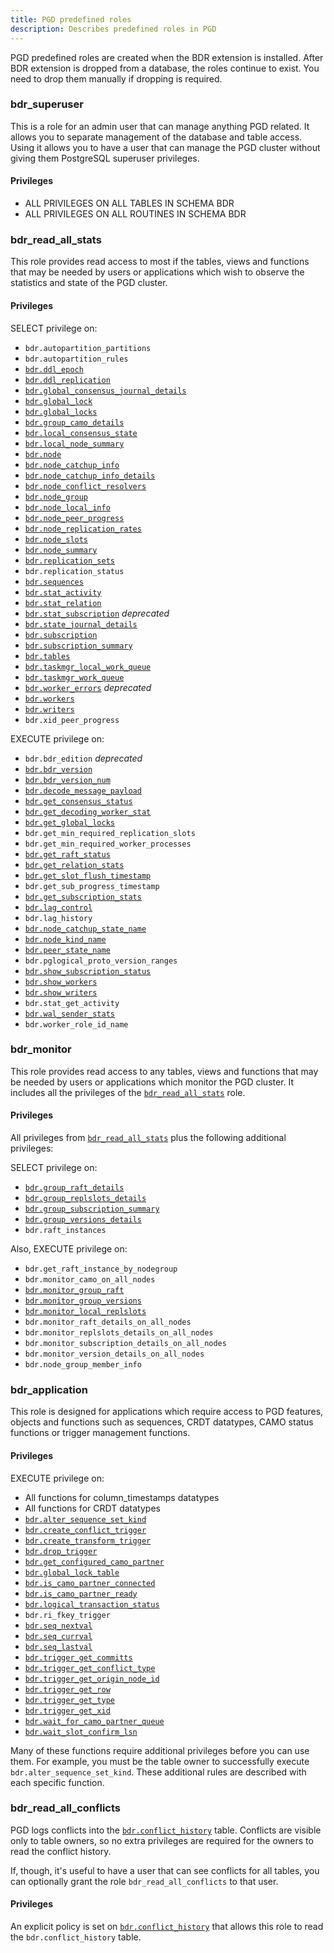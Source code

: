 ```yaml
---
title: PGD predefined roles
description: Describes predefined roles in PGD
---
```


PGD predefined roles are created when the BDR extension is installed. After BDR
extension is dropped from a database, the roles continue to exist. You need to
drop them manually if dropping is required. 

### bdr_superuser
 
This is a role for an admin user that can manage anything PGD related. It allows you to separate management of the database and table access. Using it allows you to have a user that can manage the PGD cluster without giving them PostgreSQL superuser privileges.

#### Privileges

-   ALL PRIVILEGES ON ALL TABLES IN SCHEMA BDR
-   ALL PRIVILEGES ON ALL ROUTINES IN SCHEMA BDR

### bdr_read_all_stats

This role provides read access to most if the tables, views and functions that may be needed by users or applications which wish to observe the statistics and state of the PGD cluster. 

#### Privileges

SELECT privilege on:

-   `bdr.autopartition_partitions`
-   `bdr.autopartition_rules`
-   [`bdr.ddl_epoch`](/pgd/latest/reference/catalogs-internal#bdrddl_epoch)
-   [`bdr.ddl_replication`](/pgd/latest/reference/pgd-settings#bdrddl_replication)
-   [`bdr.global_consensus_journal_details`](/pgd/latest/reference/catalogs-visible#bdrglobal_consensus_journal_details)
-   [`bdr.global_lock`](/pgd/latest/reference/catalogs-visible#bdrglobal_lock)
-   [`bdr.global_locks`](/pgd/latest/reference/catalogs-visible#bdrglobal_locks)
-   [`bdr.group_camo_details`](/pgd/latest/reference/catalogs-visible#bdrgroup_camo_details)
-   [`bdr.local_consensus_state`](/pgd/latest/reference/catalogs-visible#bdrlocal_consensus_state)
-   [`bdr.local_node_summary`](/pgd/latest/reference/catalogs-visible#bdrlocal_node_summary)
-   [`bdr.node`](/pgd/latest/reference/catalogs-visible#bdrnode)
-   [`bdr.node_catchup_info`](/pgd/latest/reference/catalogs-visible#bdrnode_catchup_info)
-   [`bdr.node_catchup_info_details`](/pgd/latest/reference/catalogs-visible#bdrnode_catchup_info_details)
-   [`bdr.node_conflict_resolvers`](/pgd/latest/reference/catalogs-visible#bdrnode_conflict_resolvers)
-   [`bdr.node_group`](/pgd/latest/reference/catalogs-visible#bdrnode_group)
-   [`bdr.node_local_info`](/pgd/latest/reference/catalogs-visible#bdrnode_local_info)
-   [`bdr.node_peer_progress`](/pgd/latest/reference/catalogs-visible#bdrnode_peer_progress)
-   [`bdr.node_replication_rates`](/pgd/latest/reference/catalogs-visible#bdrnode_replication_rates)
-   [`bdr.node_slots`](/pgd/latest/reference/catalogs-visible#bdrnode_slots)
-   [`bdr.node_summary`](/pgd/latest/reference/catalogs-visible#bdrnode_summary)
-   [`bdr.replication_sets`](/pgd/latest/reference/catalogs-visible#bdrreplication_sets)
-   `bdr.replication_status`
-   [`bdr.sequences`](/pgd/latest/reference/catalogs-visible#bdrsequences)
-   [`bdr.stat_activity`](/pgd/latest/reference/catalogs-visible#bdrstat_activity)
-   [`bdr.stat_relation`](/pgd/latest/reference/catalogs-visible#bdrstat_relation)
-   [`bdr.stat_subscription`](/pgd/latest/reference/catalogs-visible#bdrstat_subscription) _deprecated_
-   [`bdr.state_journal_details`](/pgd/latest/reference/catalogs-visible#)
-   [`bdr.subscription`](/pgd/latest/reference/catalogs-visible#bdrsubscription)
-   [`bdr.subscription_summary`](/pgd/latest/reference/catalogs-visible#bdrsubscription_summary)
-   [`bdr.tables`](/pgd/latest/reference/catalogs-visible#bdrtables)
-   [`bdr.taskmgr_local_work_queue`](/pgd/latest/reference/catalogs-visible#bdrtaskmgr_local_work_queue)
-   [`bdr.taskmgr_work_queue`](/pgd/latest/reference/catalogs-visible#bdrtaskmgr_work_queue)
-   [`bdr.worker_errors`](/pgd/latest/reference/catalogs-visible#) _deprecated_
-   [`bdr.workers`](/pgd/latest/reference/catalogs-visible#bdrworkers)
-   [`bdr.writers`](/pgd/latest/reference/catalogs-visible#bdrwriters)
-    `bdr.xid_peer_progress`

EXECUTE privilege on:

-    `bdr.bdr_edition` _deprecated_
-   [`bdr.bdr_version`](/pgd/latest/reference/functions#bdrbdr_version)
-   [`bdr.bdr_version_num`](/pgd/latest/reference/functions#bdrbdr_version_num)
-   [`bdr.decode_message_payload`](/pgd/latest/reference/functions-internal#bdrdecode_message_payload)
-   [`bdr.get_consensus_status`](/pgd/latest/reference/functions#bdrget_consensus_status)
-   [`bdr.get_decoding_worker_stat`](/pgd/latest/reference/functions#bdrget_decoding_worker_stat)
-   [`bdr.get_global_locks`](/pgd/latest/reference/functions-internal#bdrget_global_locks)
-    `bdr.get_min_required_replication_slots`
-    `bdr.get_min_required_worker_processes`
-   [`bdr.get_raft_status`](/pgd/latest/reference/functions#bdrget_raft_status)
-   [`bdr.get_relation_stats`](/pgd/latest/reference/functions#bdrget_relation_stats)
-   [`bdr.get_slot_flush_timestamp`](/pgd/latest/reference/functions-internal#bdrget_slot_flush_timestamp)
-    `bdr.get_sub_progress_timestamp`
-   [`bdr.get_subscription_stats`](/pgd/latest/reference/functions#bdrget_subscription_stats)
-   [`bdr.lag_control`](/pgd/latest/reference/functions#bdrlag_control)
-    `bdr.lag_history`
-   [`bdr.node_catchup_state_name`](/pgd/latest/reference/functions-internal#bdrnode_catchup_state_name)
-   [`bdr.node_kind_name`](/pgd/latest/reference/functions-internal#bdrnode_kind_name)
-   [`bdr.peer_state_name`](/pgd/latest/reference/functions-internal#bdrpeer_state_name)
-    `bdr.pglogical_proto_version_ranges`
-   [`bdr.show_subscription_status`](/pgd/latest/reference/functions-internal#bdrshow_subscription_status)
-   [`bdr.show_workers`](/pgd/latest/reference/functions-internal#bdrshow_workers)
-   [`bdr.show_writers`](/pgd/latest/reference/functions-internal#bdrshow_writers)
-    `bdr.stat_get_activity`
-   [`bdr.wal_sender_stats`](/pgd/latest/reference/functions#bdrwal_sender_stats)
-    `bdr.worker_role_id_name`

### bdr_monitor

This role provides read access to any tables, views and functions that may be needed by users or applications which monitor the PGD cluster. It includes all the privileges of the [`bdr_read_all_stats`](#bdr_read_all_stats) role.

#### Privileges

All privileges from [`bdr_read_all_stats`](#bdr_read_all_stats) plus the following additional privileges:

SELECT privilege on:

-   [`bdr.group_raft_details`](/pgd/latest/reference/catalogs-visible#bdrgroup_raft_details)
-   [`bdr.group_replslots_details`](/pgd/latest/reference/catalogs-visible#bdrgroup_replslots_details)
-   [`bdr.group_subscription_summary`](/pgd/latest/reference/catalogs-visible#bdrgroup_subscription_summary)
-   [`bdr.group_versions_details`](/pgd/latest/reference/catalogs-visible#bdrgroup_versions_details)
-    `bdr.raft_instances`

Also, EXECUTE privilege on:

-    `bdr.get_raft_instance_by_nodegroup`
-    `bdr.monitor_camo_on_all_nodes`
-   [`bdr.monitor_group_raft`](/pgd/latest/reference/functions#bdrmonitor_group_raft)
-   [`bdr.monitor_group_versions`](/pgd/latest/reference/functions#bdrmonitor_group_versions)
-   [`bdr.monitor_local_replslots`](/pgd/latest/reference/functions#bdrmonitor_local_replslots)
-    `bdr.monitor_raft_details_on_all_nodes`
-    `bdr.monitor_replslots_details_on_all_nodes`
-    `bdr.monitor_subscription_details_on_all_nodes`
-    `bdr.monitor_version_details_on_all_nodes`
-    `bdr.node_group_member_info`


### bdr_application

This role is designed for applications which require access to PGD features, objects and functions such as sequences, CRDT datatypes, CAMO status functions or trigger management functions.

#### Privileges

EXECUTE privilege on:

-   All functions for column_timestamps datatypes
-   All functions for CRDT datatypes
-   [`bdr.alter_sequence_set_kind`](/pgd/latest/reference/sequences#bdralter_sequence_set_kind)
-   [`bdr.create_conflict_trigger`](/pgd/latest/reference/streamtriggers/interfaces#bdrcreate_conflict_trigger)
-   [`bdr.create_transform_trigger`](/pgd/latest/reference/streamtriggers/interfaces#bdrcreate_transform_trigger)
-   [`bdr.drop_trigger`](/pgd/latest/reference/streamtriggers/interfaces#bdrdrop_trigger)
-   [`bdr.get_configured_camo_partner`](/pgd/latest/reference/functions#bdrget_configured_camo_partner)
-   [`bdr.global_lock_table`](/pgd/latest/reference/functions#bdrglobal_lock_table)
-   [`bdr.is_camo_partner_connected`](/pgd/latest/reference/functions#bdris_camo_partner_connected)
-   [`bdr.is_camo_partner_ready`](/pgd/latest/reference/functions#bdris_camo_partner_ready)
-   [`bdr.logical_transaction_status`](/pgd/latest/reference/functions#bdrlogical_transaction_status)
-   `bdr.ri_fkey_trigger`
-   [`bdr.seq_nextval`](/pgd/latest/reference/functions-internal#bdrseq_nextval)
-   [`bdr.seq_currval`](/pgd/latest/reference/functions-internal#bdrseq_currval)
-   [`bdr.seq_lastval`](/pgd/latest/reference/functions-internal#bdrseq_lastval)
-   [`bdr.trigger_get_committs`](/pgd/latest/reference/streamtriggers/rowfunctions#bdrtrigger_get_committs)
-   [`bdr.trigger_get_conflict_type`](/pgd/latest/reference/streamtriggers/rowfunctions#bdrtrigger_get_conflict_type)
-   [`bdr.trigger_get_origin_node_id`](/pgd/latest/reference/streamtriggers/rowfunctions#bdrtrigger_get_origin_node_id)
-   [`bdr.trigger_get_row`](/pgd/latest/reference/streamtriggers/rowfunctions#bdrtrigger_get_row)
-   [`bdr.trigger_get_type`](/pgd/latest/reference/streamtriggers/rowfunctions#bdrtrigger_get_type)
-   [`bdr.trigger_get_xid`](/pgd/latest/reference/streamtriggers/rowfunctions#bdrtrigger_get_xid)
-   [`bdr.wait_for_camo_partner_queue`](/pgd/latest/reference/functions#bdrwait_for_camo_partner_queue)
-   [`bdr.wait_slot_confirm_lsn`](/pgd/latest/reference/functions#bdrwait_slot_confirm_lsn)

Many of these functions require additional privileges before you can use them.
For example, you must be the table owner to successfully execute
`bdr.alter_sequence_set_kind`. These additional rules are described with each
specific function.

### bdr_read_all_conflicts

PGD logs conflicts into the
[`bdr.conflict_history`](/pgd/latest/reference/catalogs-visible#bdrconflict_history)
table. Conflicts are visible only to table owners, so no extra privileges are
required for the owners to read the conflict history. 

If, though, it's useful to have a user that can see conflicts for all tables,
you can optionally grant the role `bdr_read_all_conflicts` to that user.

#### Privileges

An explicit policy is set on [`bdr.conflict_history`](/pgd/latest/reference/catalogs-visible#bdrconflict_history) that allows this role to read the `bdr.conflict_history` table.



